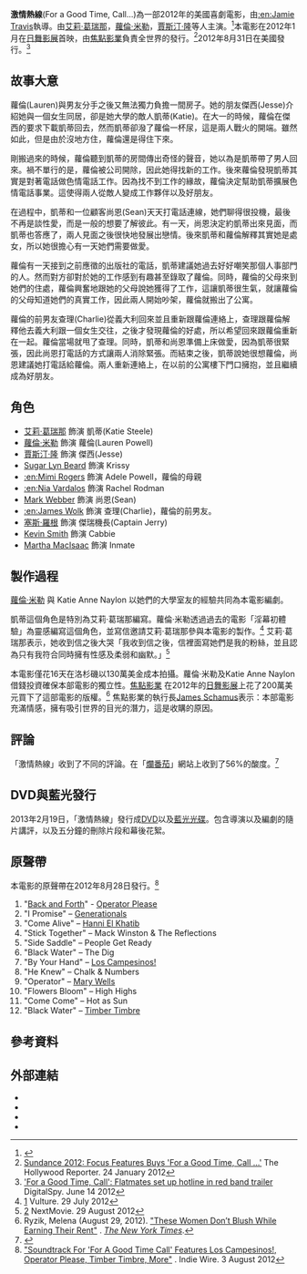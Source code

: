 {{Link style|time=2015-12-12T03:12:50+00:00}}
{{Infobox film
| name           = 激情熱線<br />For a Good Time, Call...
| image          = <!-- 檔案不存在 For a Good Time-Poster.jpg ，可從英文維基百科取得 -->
| caption        = 電影海報
| alt            = 
| director       = [[Jamie_Travis|Jamie Travis]]
| producer       = Josh Kesselman<br />[[蘿倫·米勒|蘿倫·米勒]]<br />Jennifer Weinbaum
| writer         = [[蘿倫·米勒|蘿倫·米勒]]<br />Katie Anne Naylon
| starring       = [[艾莉·葛瑞那|艾莉·葛瑞那]]<br />[[蘿倫·米勒|蘿倫·米勒]]<br />[[賈斯汀·隆|賈斯汀·隆]]<br />[[:en:Stephanie_Beard|Sugar Lyn Beard]]<br />[[:en:Mimi_Rogers|:en:Mimi Rogers]]<br />[[:en:Nia_Vardalos|:en:Nia Vardalos]]<br />[[:en:Mark_Webber_(actor)|Mark Webber]]<br />[[:en:James_Wolk|:en:James Wolk]]
| music          = [[:en:John_Swihart|:en:John Swihart]]
| cinematography = James Laxton
| editing        = Evan Henke
| studio         = AdScott Pictures
| distributor    = [[焦點影業|焦點影業]]
| released       = {{Film date|2012|01|26|[[日舞影展|日舞影展]]|2012|08|31|美國}}
| runtime        = 85 分鐘<!--Theatrical runtime: 85:28--><ref>{{cite web|title=''FOR A GOOD TIME, CALL...'' (18)|url=http://www.bbfc.co.uk/releases/good-time-call-2012-1|work=[[British_Board_of_Film_Classification|British Board of Film Classification]]|date=2012-08-30|accessdate=2013-02-22|archive-date=2014-01-16|archive-url=https://web.archive.org/web/20140116215654/http://www.bbfc.co.uk/releases/good-time-call-2012-1|dead-url=no}}</ref><br />87 分鐘<!--R1 DVD runtime: 87:28--> {{small|(未刪減)}}
| country        = 美國
| language       = 英語
| budget         = $130萬美金<ref>{{Cite web |url=http://www.nytimes.com/2012/08/30/movies/for-a-good-time-call-finds-humor-in-phone-sex.html |title=存档副本 |accessdate=2014-01-16 |archive-date=2013-07-27 |archive-url=https://web.archive.org/web/20130727162724/http://www.nytimes.com/2012/08/30/movies/for-a-good-time-call-finds-humor-in-phone-sex.html |dead-url=no }}</ref>
| gross          = $1,251,749美金<ref>{{Cite web |url=http://boxofficemojo.com/movies/?id=foragoodtimecall.htm |title=存档副本 |accessdate=2014-01-16 |archive-date=2013-04-10 |archive-url=https://www.webcitation.org/6FmJD3SgX?url=http://boxofficemojo.com/movies/?id=foragoodtimecall.htm |dead-url=no }}</ref>
}}
'''激情熱線'''(For a Good Time, Call...)為一部2012年的美國喜劇電影，由[[:en:Jamie_Travis|:en:Jamie Travis]]執導。由[[艾莉·葛瑞那|艾莉·葛瑞那]]，[[蘿倫·米勒|蘿倫·米勒]]，[[賈斯汀·隆|賈斯汀·隆]]等人主演。<ref>{{Cite web |url=http://www.popsugar.com.au/Good-Time-Call-Movie-Trailer-23565157 |title=存档副本 |accessdate=2014-01-16 |archive-date=2013-04-10 |archive-url=https://www.webcitation.org/6FmJBm2W4?url=http://www.popsugar.com.au/Good-Time-Call-Movie-Trailer-23565157 |dead-url=no }}</ref>本電影在2012年1月在[[日舞影展|日舞影展]]首映，由[[焦點影業|焦點影業]]負責全世界的發行。<ref>[http://www.hollywoodreporter.com/risky-business/sundance-2012-focus-features-buys-284268 Sundance 2012: Focus Features Buys 'For a Good Time, Call ...'] {{Wayback|url=http://www.hollywoodreporter.com/risky-business/sundance-2012-focus-features-buys-284268 |date=20131228022730 }} The Hollywood Reporter. 24 January 2012</ref>2012年8月31日在美國發行。<ref>[http://www.digitalspy.ca/movies/news/a387226/for-a-good-time-call-flatmates-set-up-hotline-in-red-band-trailer.html 'For a Good Time, Call': Flatmates set up hotline in red band trailer] {{Wayback|url=http://www.digitalspy.ca/movies/news/a387226/for-a-good-time-call-flatmates-set-up-hotline-in-red-band-trailer.html |date=20140116212724 }} DigitalSpy. June 14 2012</ref>

==故事大意==
蘿倫(Lauren)與男友分手之後又無法獨力負擔一間房子。她的朋友傑西(Jesse)介紹她與一個女生同居，卻是她大學的敵人凱蒂(Katie)。在大一的時候，蘿倫在傑西的要求下載凱蒂回去，然而凱蒂卻潑了蘿倫一杯尿，這是兩人戰火的開端。雖然如此，但是由於沒地方住，蘿倫還是得住下來。

剛搬過來的時候，蘿倫聽到凱蒂的房間傳出奇怪的聲音，她以為是凱蒂帶了男人回來。禍不單行的是，蘿倫被公司開除，因此她得找新的工作。後來蘿倫發現凱蒂其實是對著電話做色情電話工作。因為找不到工作的緣故，蘿倫決定幫助凱蒂擴展色情電話事業。這使得兩人從敵人變成工作夥伴以及好朋友。

在過程中，凱蒂和一位顧客尚恩(Sean)天天打電話連線，她們聊得很投機，最後不再是談性愛，而是一般的想要了解彼此。有一天，尚恩決定約凱蒂出來見面，而凱蒂也答應了，兩人見面之後很快地發展出戀情。後來凱蒂和蘿倫解釋其實她是處女，所以她很擔心有一天她們需要做愛。

蘿倫有一天接到之前應徵的出版社的電話，凱蒂建議她過去好好嘲笑那個人事部門的人。然而對方卻對於她的工作感到有趣甚至錄取了蘿倫。同時，蘿倫的父母來到她們的住處，蘿倫興奮地跟她的父母說她獲得了工作，這讓凱蒂很生氣，就讓蘿倫的父母知道她們的真實工作，因此兩人開始吵架，蘿倫就搬出了公寓。

蘿倫的前男友查理(Charlie)從義大利回來並且重新跟蘿倫連絡上，查理跟蘿倫解釋他去義大利跟一個女生交往，之後才發現蘿倫的好處，所以希望回來跟蘿倫重新在一起。蘿倫當場就甩了查理。同時，凱蒂和尚恩準備上床做愛，因為凱蒂很緊張，因此尚恩打電話的方式讓兩人消除緊張。而結束之後，凱蒂說她很想蘿倫，尚恩建議她打電話給蘿倫。兩人重新連絡上，在以前的公寓樓下門口擁抱，並且繼續成為好朋友。


==角色==
* [[艾莉·葛瑞那|艾莉·葛瑞那]] 飾演 凱蒂(Katie Steele)
* [[蘿倫·米勒|蘿倫·米勒]] 飾演 蘿倫(Lauren Powell)
* [[賈斯汀·隆|賈斯汀·隆]] 飾演 傑西(Jesse)
* [[:en:Stephanie_Beard|Sugar Lyn Beard]] 飾演 Krissy
* [[:en:Mimi_Rogers|:en:Mimi Rogers]] 飾演 Adele Powell，蘿倫的母親
* [[:en:Nia_Vardalos|:en:Nia Vardalos]] 飾演 Rachel Rodman
* [[:en:Mark_Webber_(actor)|Mark Webber]] 飾演 尚恩(Sean)
* [[:en:James_Wolk|:en:James Wolk]] 飾演 查理(Charlie)，蘿倫的前男友。
* [[塞斯·羅根|塞斯·羅根]] 飾演 傑瑞機長(Captain Jerry)
* [[Kevin_Smith|Kevin Smith]] 飾演 Cabbie
* [[Martha_MacIsaac|Martha MacIsaac]] 飾演 Inmate

==製作過程==
[[蘿倫·米勒|蘿倫·米勒]] 與 Katie Anne Naylon 以她們的大學室友的經驗共同為本電影編劇。

凱蒂這個角色是特別為艾莉·葛瑞那編寫。蘿倫·米勒透過過去的電影「淫幕初體驗」為靈感編寫這個角色，並寫信邀請艾莉·葛瑞那參與本電影的製作。<ref>[http://www.vulture.com/2012/07/ari-graynor-for-a-good-time-call.html] {{Wayback|url=http://www.vulture.com/2012/07/ari-graynor-for-a-good-time-call.html |date=20131112223738 }} Vulture. 29 July 2012</ref> 艾莉·葛瑞那表示，她收到信之後大哭「我收到信之後，信裡面寫她們是我的粉絲，並且認為只有我符合同時擁有性感及柔弱和幽默。」<ref>[http://www.nextmovie.com/blog/ari-graynor-for-a-good-time-call-interview/] {{Wayback|url=http://www.nextmovie.com/blog/ari-graynor-for-a-good-time-call-interview/ |date=20140116194519 }} NextMovie. 29 August 2012</ref>

本電影僅花16天在洛杉磯以130萬美金成本拍攝。蘿倫·米勒及Katie Anne Naylon 借錢投資確保本部電影的獨立性。[[焦點影業|焦點影業]] 在2012年的[[日舞影展|日舞影展]]上花了200萬美元買下了這部電影的版權。<ref>Ryzik, Melena (August 29, 2012). [http://www.nytimes.com/2012/08/30/movies/for-a-good-time-call-finds-humor-in-phone-sex.html "These Women Don’t Blush While Earning Their Rent"] {{Wayback|url=http://www.nytimes.com/2012/08/30/movies/for-a-good-time-call-finds-humor-in-phone-sex.html |date=20130727162724 }}. ''[[The_New_York_Times|The New York Times]]''.</ref> 焦點影業的執行長[[James_Schamus|James Schamus]]表示：本部電影充滿情感，擁有吸引世界的目光的潛力，這是收購的原因。

==評論==
「激情熱線」收到了不同的評論。在「[[爛番茄|爛番茄]]」網站上收到了56%的酸度。<ref>{{Cite web |url=http://www.rottentomatoes.com/m/for_a_good_time_call/ |title=存档副本 |accessdate=2014-01-16 |archive-date=2014-01-16 |archive-url=https://web.archive.org/web/20140116191149/http://www.rottentomatoes.com/m/for_a_good_time_call/ |dead-url=no }}</ref> 

==DVD與藍光發行==
2013年2月19日，「激情熱線」發行成[[DVD|DVD]]以及[[藍光光碟|藍光光碟]]。包含導演以及編劇的隨片講評，以及五分鐘的刪除片段和幕後花絮。

==原聲帶==
本電影的原聲帶在2012年8月28日發行。<ref>[http://blogs.indiewire.com/theplaylist/soundtrack-for-for-a-good-time-call-features-los-campesinos-operator-please-generationals-more-20120803 "Soundtrack For 'For A Good Time Call' Features Los Campesinos!, Operator Please, Timber Timbre, More"] {{Wayback|url=http://blogs.indiewire.com/theplaylist/soundtrack-for-for-a-good-time-call-features-los-campesinos-operator-please-generationals-more-20120803 |date=20121012235856 }}. Indie Wire. 3 August 2012</ref>

# "[[Back_and_Forth_(Operator_Please_song)|Back and Forth]]" - [[Operator_Please|Operator Please]]
# "I Promise" – [[Generationals_(band)|Generationals]]
# "Come Alive" – [[Hanni_El_Khatib|Hanni El Khatib]]
# "Stick Together" – Mack Winston & The Reflections
# "Side Saddle" – People Get Ready
# "Black Water" – The Dig
# "By Your Hand" – [[Los_Campesinos!|Los Campesinos!]]
# "He Knew" – Chalk & Numbers
# "Operator" – [[Mary_Wells|Mary Wells]]
# "Flowers Bloom" – High Highs
# "Come Come" – Hot as Sun
# "Black Water" – [[Timber_Timbre|Timber Timbre]]

==參考資料==
{{Reflist}}

==外部連結==
* {{IMDb title|1996264|激情熱線}}
* {{mojo title|foragoodtimecall|激情熱線}}
* {{rotten-tomatoes|for_a_good_time_call|激情熱線}}
* {{metacritic film|for-a-good-time-call|激情熱線}}